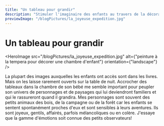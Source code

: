 ```yaml
---
title: "Un tableau pour grandir"
description: "Stimuler l'imaginaire des enfants au travers de la décoration de leur chambre."
previewImage: "/blogPictures/la_joyeuse_expedition.jpg"
---
```


# Un tableau pour grandir

<HeroImage
  src="/blogPictures/la_joyeuse_expedition.jpg"
  alt={"peinture à la tempera pour décorer une chambre d'enfant"}
  orientation={"landscape"}
/>

La plupart des images auxquelles les enfants ont accès sont dans les livres. Mais on les laisse rarement ouverts sur la table de nuit. Accrocher des tableaux dans la chambre de son bébé me semble important pour peupler son univers de personnages et de paysages qui lui deviendront familiers et qui le rassureront quand il grandira. Mes personnages sont souvent des petits animaux des bois, de la campagne ou de la forêt car les enfants se sentent spontanément proches d'eux et sont sensibles à leurs aventures. Ils sont joyeux, gentils, affairés, parfois mélancoliques ou en colère. J'essaye que la gamme d'émotions soit connue des petits observateurs!
